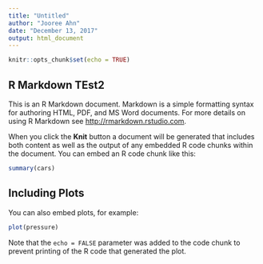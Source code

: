 ```yaml
---
title: "Untitled"
author: "Jooree Ahn"
date: "December 13, 2017"
output: html_document
---
```


```r
knitr::opts_chunk$set(echo = TRUE)
```

## R Markdown TEst2

This is an R Markdown document. Markdown is a simple formatting syntax for authoring HTML, PDF, and MS Word documents. For more details on using R Markdown see <http://rmarkdown.rstudio.com>.

When you click the **Knit** button a document will be generated that includes both content as well as the output of any embedded R code chunks within the document. You can embed an R code chunk like this:

```r
summary(cars)
```

## Including Plots

You can also embed plots, for example:

```r
plot(pressure)
```

Note that the `echo = FALSE` parameter was added to the code chunk to prevent printing of the R code that generated the plot.
